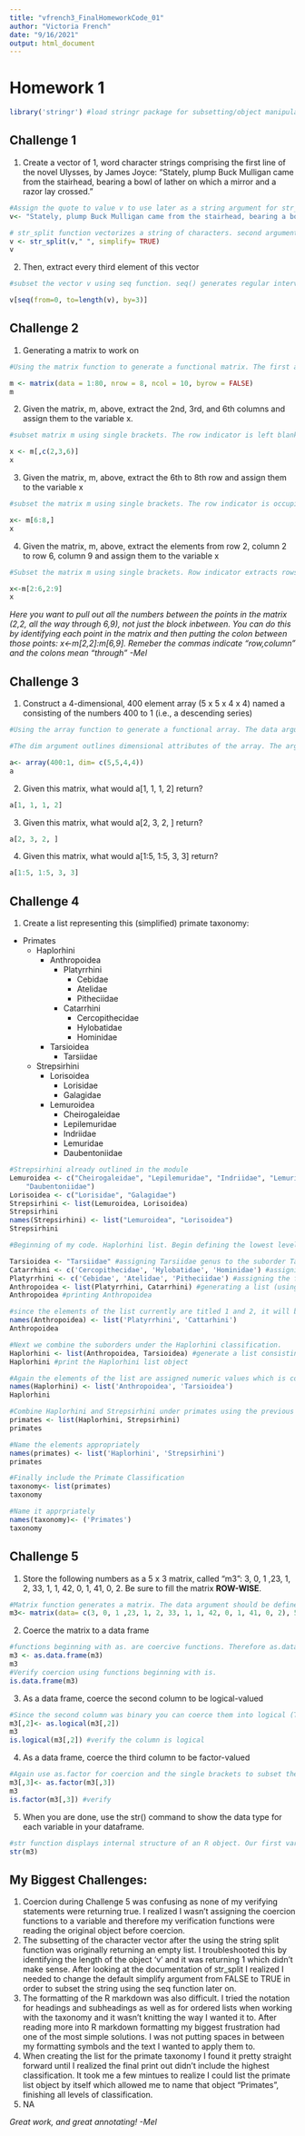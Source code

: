 ```yaml
---
title: "vfrench3_FinalHomeworkCode_01"
author: "Victoria French"
date: "9/16/2021"
output: html_document
---
```


# Homework 1

```r
library('stringr') #load stringr package for subsetting/object manipulation 
```

## Challenge 1

1. Create a vector of 1, word character strings comprising the first line of the novel Ulysses, by James Joyce: “Stately, plump Buck Mulligan came from the stairhead, bearing a bowl of lather on which a mirror and a razor lay crossed.”

```r
#Assign the quote to value v to use later as a string argument for str_split function 
v<- "Stately, plump Buck Mulligan came from the stairhead, bearing a bowl of lather on which a mirror and a razor lay crossed"
```


```r
# str_split function vectorizes a string of characters. second argument is the pattern, in this case we want out string split into values divided by a space (meaning you pull out each individual word). Have to change simplify argument to TRUE (default is FALSE) because FALSE will return a single list object of character vectors whereas TRUE returns a character matrix. Important for when you subset later on. 
v <- str_split(v," ", simplify= TRUE)
v
```

2. Then, extract every third element of this vector

```r
#subset the vector v using seq function. seq() generates regular interval sequences. In this case we are starting at element 0 of v to the final element of v and taking every 3rd element. length() generates the length of the argued vector. 

v[seq(from=0, to=length(v), by=3)]
```

## Challenge 2 

1. Generating a matrix to work on 

```r
#Using the matrix function to generate a functional matrix. The first argument data is assigned the values 1 through 80. The nrow argument is 8 meaning the final matrix will have 8 rows. The ncol (number of columns) is assigned 10. The byrow argument is set to false meaning the data will be placed in the matrix by column. 

m <- matrix(data = 1:80, nrow = 8, ncol = 10, byrow = FALSE)
m
```

2. Given the matrix, m, above, extract the 2nd, 3rd, and 6th columns and assign them to the variable x. 

```r
#subset matrix m using single brackets. The row indicator is left blank meaning every row will be included. The column indicator is a vector consisting of 2,3, and 6 meaning the 2nd, 3rd and 6th column will be extracted

x <- m[,c(2,3,6)] 
x
```

3. Given the matrix, m, above, extract the 6th to 8th row and assign them to the variable x

```r
#subset the matrix m using single brackets. The row indicator is occupied by 6:8. The colon operator generates  sequence from a to b. The column indicator is left empty meaning all columns are included in the final subset. 

x<- m[6:8,]
x
```

4. Given the matrix, m, above, extract the elements from row 2, column 2 to row 6, column 9 and assign them to the variable x

```r
#Subset the matrix m using single brackets. Row indicator extracts rows 2 through 6. Column indicator extracts 2 through 9. 

x<-m[2:6,2:9]
x
```

*Here you want to pull out all the numbers between the points in the matrix (2,2, all the way through 6,9), not just the block inbetween. You can do this by identifying each point in the matrix and then putting the colon between those points: x<-m[2,2]:m[6,9]. Remeber the commas indicate "row,column" and the colons mean "through" -Mel*


## Challenge 3 

1. Construct a 4-dimensional, 400 element array (5 x 5 x 4 x 4) named a consisting of the numbers 400 to 1 (i.e., a descending series)

```r
#Using the array function to generate a functional array. The data argument has 400:1 using the colon operator to generate the numbers 400 through 1 inclusive. The data therefore is generated in a descending order as 400 is the starting value. 

#The dim argument outlines dimensional attributes of the array. The argument is always a integer vector. 5 attributes of the 1st dimension, 5 attributes assigned to the second dimension, 4 attributes of the 3rd dimension, and 4 attributes in the 4th dimension. 

a<- array(400:1, dim= c(5,5,4,4))
a
```

2. Given this matrix, what would a[1, 1, 1, 2] return?

```r
a[1, 1, 1, 2]
```

3. Given this matrix, what would a[2, 3, 2, ] return?

```r
a[2, 3, 2, ]
```

4. Given this matrix, what would a[1:5, 1:5, 3, 3] return?

```r
a[1:5, 1:5, 3, 3]
```

## Challenge 4

1. Create a list representing this (simplified) primate taxonomy:

  - Primates
    - Haplorhini
      - Anthropoidea
        - Platyrrhini
          - Cebidae
          - Atelidae
          - Pitheciidae
        - Catarrhini
          - Cercopithecidae
          - Hylobatidae
          - Hominidae
      - Tarsioidea
        - Tarsiidae
    - Strepsirhini
      - Lorisoidea
        - Lorisidae
        - Galagidae
      - Lemuroidea
        - Cheirogaleidae
        - Lepilemuridae
        - Indriidae
        - Lemuridae
        - Daubentoniidae
      
```r
#Strepsirhini already outlined in the module 
Lemuroidea <- c("Cheirogaleidae", "Lepilemuridae", "Indriidae", "Lemuridae",
    "Daubentoniidae") 
Lorisoidea <- c("Lorisidae", "Galagidae")
Strepsirhini <- list(Lemuroidea, Lorisoidea)
Strepsirhini
names(Strepsirhini) <- list("Lemuroidea", "Lorisoidea")
Strepsirhini
```

```r
#Beginning of my code. Haplorhini list. Begin defining the lowest level and then combining lower level information into larger lists. 

Tarsioidea <- "Tarsiidae" #assigning Tarsiidae genus to the suborder Tarsioidea as a character value 
Catarrhini <- c('Cercopithecidae', 'Hylobatidae', 'Hominidae') #assigning the families Cercopithecidae, Hylobatidae and Hominidae to the Catarrhini lineage using the concatenate vector function.  
Platyrrhini <- c('Cebidae', 'Atelidae', 'Pitheciidae') #assigning the families Cebidae, Atelidae, and Pitheciidae as a character vector
Anthropoidea <- list(Platyrrhini, Catarrhini) #generating a list (using the list function) that includes the previously defined vector objects Platyrrhini and Catarrhini and assinging that list to an object named Anthropoidea  
Anthropoidea #printing Anthropoidea 
```

```r
#since the elements of the list currently are titled 1 and 2, it will be easier to read later if we name them as the lineages. We do this by assigning a list consisting of the character values Platyrrhini and Cattarhini to the function names with the argument being our list object Anthropoidea 
names(Anthropoidea) <- list('Platyrrhini', 'Cattarhini')
Anthropoidea
```


```r
#Next we combine the suborders under the Haplorhini classification. 
Haplorhini <- list(Anthropoidea, Tarsioidea) #generate a list consisting of the Anthropoidea list object and the Tarsioidea vector 
Haplorhini #print the Haplorhini list object
```


```r
#Again the elements of the list are assigned numeric values which is confusing so we must name the elements as the appropriate character values. 
names(Haplorhini) <- list('Anthropoidea', 'Tarsioidea')
Haplorhini
```


```r
#Combine Haplorhini and Strepsirhini under primates using the previous technique. 
primates <- list(Haplorhini, Strepsirhini)
primates
```


```r
#Name the elements appropriately 
names(primates) <- list('Haplorhini', 'Strepsirhini')
primates
```

```r
#Finally include the Primate Classification
taxonomy<- list(primates)
taxonomy
```


```r
#Name it apprpriately
names(taxonomy)<- ('Primates')
taxonomy
```


## Challenge 5 

1. Store the following numbers as a 5 x 3 matrix, called “m3”: 3, 0, 1 ,23, 1, 2, 33, 1, 1, 42, 0, 1, 41, 0, 2. Be sure to fill the matrix **ROW-WISE**.

```r
#Matrix function generates a matrix. The data argument should be defined as a vector of the numeric data. The second argument is the number of rows (5). The third argument as the number of columns (3). Finally the byrow argument should be set as TRUE to fill the matrix in by row. 
m3<- matrix(data= c(3, 0, 1 ,23, 1, 2, 33, 1, 1, 42, 0, 1, 41, 0, 2), 5,3,byrow = TRUE)
```

2. Coerce the matrix to a data frame

```r
#functions beginning with as. are coercive functions. Therefore as.data.frame coerces the matrix to a data frame. Assign it to the m3 variable to overwrite the matrix as a data.frame for further downstream analysis/challenges 
m3 <- as.data.frame(m3)
m3
#Verify coercion using functions beginning with is. 
is.data.frame(m3) 
```

3. As a data frame, coerce the second column to be logical-valued

```r
#Since the second column was binary you can coerce them into logical (TRUE/FALSE) values. Use as.logical function to coerce the values. The first argument of the function is the data the function should be applied to. In this case we only want it to be applied to a subset of m3 (the 2nd column). To save this coercion assign the function to the same subset of the data frame (m3[,2])
m3[,2]<- as.logical(m3[,2])
m3
is.logical(m3[,2]) #verify the column is logical 
```

4. As a data frame, coerce the third column to be factor-valued

```r
#Again use as.factor for coercion and the single brackets to subset the data for the argument. Assign to the same subset of data to save the coercion. 
m3[,3]<- as.factor(m3[,3])
m3
is.factor(m3[,3]) #verify 
```

5. When you are done, use the str() command to show the data type for each variable in your dataframe.

```r
#str function displays internal structure of an R object. Our first variable V1 (column 1) is numeric, V2 is locial and V3 is a factor with 2 levels. 5 observations (rows) of 3 variables (columns)
str(m3)
```

## My Biggest Challenges:

1. Coercion during Challenge 5 was confusing as none of my verifying statements were returning true. I realized I wasn't assigning the coercion functions to a variable and therefore my verification functions were reading the original object before coercion. 
2. The subsetting of the character vector after the using the string split function was originally returning an empty list. I troubleshooted this by identifying the length of the object 'v' and it was returning 1 which didn't make sense. After looking at the documentation of str_split I realized I needed to change the default simplify argument from FALSE to TRUE in order to subset the string using the seq function later on. 
3. The formatting of the R markdown was also difficult. I tried the notation for headings and subheadings as well as for ordered lists when working with the taxonomy and it wasn't knitting the way I wanted it to. After reading more into R markdown formatting my biggest frustration had one of the most simple solutions. I was not putting spaces in between my formatting symbols and the text I wanted to apply them to. 
4. When creating the list for the primate taxonomy I found it pretty straight forward until I realized the final print out didn't include the highest classification. It took me a few mintues to realize I could list the primate list object by itself which allowed me to name that object "Primates", finishing all levels of classification. 
5. NA


*Great work, and great annotating! -Mel*
